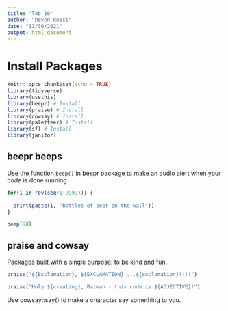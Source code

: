 ```yaml
---
title: "lab 10"
author: "Devon Rossi"
date: "11/30/2021"
output: html_document
---
```


# Install Packages
```r
knitr::opts_chunk$set(echo = TRUE)
library(tidyverse)
library(usethis)
library(beepr) # Install
library(praise) # Install
library(cowsay) # Install
library(paletteer) # Install
library(sf) # Install
library(janitor)
```

## beepr beeps

Use the function `beep()` in beepr package to make an audio alert when your code is done running.

```r
for(i in rev(seq(1:9999))) {
  
  print(paste(i, "bottles of beer on the wall"))
}

beep(98)
```

## praise and cowsay

Packages built with a single purpose: to be kind and fun.

```r
praise("${Exclamation}, ${EXCLAMATION} ...${exclamation}!!!!")

praise("Holy ${creating}, Batman - this code is ${ADJECTIVE}!")
```

Use cowsay::say() to make a character say something to you.

















